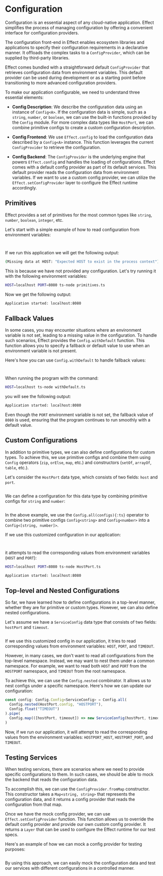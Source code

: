 
# Configuration

Configuration is an essential aspect of any cloud-native application. Effect simplifies the process of managing configuration by offering a convenient interface for configuration providers.

The configuration front-end in Effect enables ecosystem libraries and applications to specify their configuration requirements in a declarative manner. It offloads the complex tasks to a `ConfigProvider`, which can be supplied by third-party libraries.

Effect comes bundled with a straightforward default `ConfigProvider` that retrieves configuration data from environment variables. This default provider can be used during development or as a starting point before transitioning to more advanced configuration providers.

To make our application configurable, we need to understand three essential elements:

- **Config Description**: We describe the configuration data using an instance of `Config<A>`. If the configuration data is simple, such as a `string`, `number`, or `boolean`, we can use the built-in functions provided by the `Config` module. For more complex data types like `HostPort`, we can combine primitive configs to create a custom configuration description.

- **Config Frontend**: We use `Effect.config` to load the configuration data described by a `Config<A>` instance. This function leverages the current `ConfigProvider` to retrieve the configuration.

- **Config Backend**: The `ConfigProvider` is the underlying engine that powers `Effect.config` and handles the loading of configurations. Effect comes with a default config provider as part of its default services. This default provider reads the configuration data from environment variables. If we want to use a custom config provider, we can utilize the `Effect.setConfigProvider` layer to configure the Effect runtime accordingly.

## Primitives

Effect provides a set of primitives for the most common types like `string`, `number`, `boolean`, `integer`, etc.

Let's start with a simple example of how to read configuration from environment variables:

<Tabs>
<Tab>

```ts filename="primitives.ts" file=<rootDir>/src/guide/configuration/primitives-gen.ts

```

</Tab>
<Tab>

```ts filename="primitives.ts" file=<rootDir>/src/guide/configuration/primitives-pipe.ts

```

</Tab>
</Tabs>

If we run this application we will get the following output:

```bash filename="Terminal" {3-6}
(Missing data at HOST: "Expected HOST to exist in the process context")
```

This is because we have not provided any configuration. Let's try running it with the following environment variables:

```bash filename="Terminal"
HOST=localhost PORT=8080 ts-node primitives.ts
```

Now we get the following output:

```bash
Application started: localhost:8080
```

## Fallback Values

In some cases, you may encounter situations where an environment variable is not set, leading to a missing value in the configuration. To handle such scenarios, Effect provides the `Config.withDefault` function. This function allows you to specify a fallback or default value to use when an environment variable is not present.

Here's how you can use `Config.withDefault` to handle fallback values:

<Tabs>
<Tab>

```ts filename="withDefault.ts" /Config.withDefault/ file=<rootDir>/src/guide/configuration/withDefault-gen.ts

```

</Tab>
<Tab>

```ts filename="withDefault.ts" /Config.withDefault/ file=<rootDir>/src/guide/configuration/withDefault-pipe.ts

```

</Tab>
</Tabs>

When running the program with the command:

```bash filename="Terminal"
HOST=localhost ts-node withDefault.ts
```

you will see the following output:

```bash
Application started: localhost:8080
```

Even though the `PORT` environment variable is not set, the fallback value of `8080` is used, ensuring that the program continues to run smoothly with a default value.

## Custom Configurations

In addition to primitive types, we can also define configurations for custom types. To achieve this, we use primitive configs and combine them using `Config` operators (`zip`, `orElse`, `map`, etc.) and constructors (`setOf`, `arrayOf`, `table`, etc.).

Let's consider the `HostPort` data type, which consists of two fields: `host` and `port`.

```ts filename="HostPort.ts" file=<rootDir>/src/guide/configuration/HostPort.ts#L3-L9

```

We can define a configuration for this data type by combining primitive configs for `string` and `number`:

```ts filename="HostPort.ts" file=<rootDir>/src/guide/configuration/HostPort.ts

```

In the above example, we use the `Config.all(configs){:ts}` operator to combine two primitive configs `Config<string>` and `Config<number>` into a `Config<[string, number]>`.

If we use this customized configuration in our application:

<Tabs>
<Tab>

```ts filename="App.ts" /Effect.config(HostPort.config)/ file=<rootDir>/src/guide/configuration/App-gen.ts

```

</Tab>
<Tab>

```ts filename="App.ts" /Effect.config(HostPort.config)/ file=<rootDir>/src/guide/configuration/App.ts

```

</Tab>
</Tabs>

it attempts to read the corresponding values from environment variables (`HOST` and `PORT`):

```bash filename="Terminal"
HOST=localhost PORT=8080 ts-node HostPort.ts

Application started: localhost:8080
```

## Top-level and Nested Configurations

So far, we have learned how to define configurations in a top-level manner, whether they are for primitive or custom types. However, we can also define nested configurations.

Let's assume we have a `ServiceConfig` data type that consists of two fields: `hostPort` and `timeout`.

```ts filename="ServiceConfig.ts" file=<rootDir>/src/guide/configuration/ServiceConfig.ts

```

If we use this customized config in our application, it tries to read corresponding values from environment variables: `HOST`, `PORT`, and `TIMEOUT`.

However, in many cases, we don't want to read all configurations from the top-level namespace. Instead, we may want to nest them under a common namespace. For example, we want to read both `HOST` and `PORT` from the `HOSTPORT` namespace, and `TIMEOUT` from the root namespace.

To achieve this, we can use the `Config.nested` combinator. It allows us to nest configs under a specific namespace. Here's how we can update our configuration:

```ts /Config.nested/ filename="ServiceConfig.ts" file=<rootDir>/src/guide/configuration/ServiceConfig-nested.ts#L8-
const config: Config.Config<ServiceConfig> = Config.all(
  Config.nested(HostPort.config, "HOSTPORT"),
  Config.float("TIMEOUT")
).pipe(
  Config.map(([hostPort, timeout]) => new ServiceConfig(hostPort, timeout))
)
```

Now, if we run our application, it will attempt to read the corresponding values from the environment variables: `HOSTPORT_HOST`, `HOSTPORT_PORT`, and `TIMEOUT`.

## Testing Services

When testing services, there are scenarios where we need to provide specific configurations to them. In such cases, we should be able to mock the backend that reads the configuration data.

To accomplish this, we can use the `ConfigProvider.fromMap` constructor. This constructor takes a `Map<string, string>` that represents the configuration data, and it returns a config provider that reads the configuration from that map.

Once we have the mock config provider, we can use `Effect.setConfigProvider` function. This function allows us to override the default config provider and provide our own custom config provider. It returns a `Layer` that can be used to configure the Effect runtime for our test specs.

Here's an example of how we can mock a config provider for testing purposes:

```ts filename="mockConfigProvider.ts" file=<rootDir>/src/guide/configuration/mockConfigProvider.ts

```

By using this approach, we can easily mock the configuration data and test our services with different configurations in a controlled manner.
